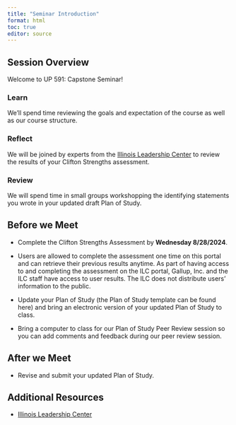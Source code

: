 ```yaml
---
title: "Seminar Introduction"
format: html
toc: true
editor: source
---
```

## Session Overview

Welcome to UP 591: Capstone Seminar!

### Learn

We'll spend time reviewing the goals and expectation of the course as well as our course structure.

### Reflect

We will be joined by experts from the [Illinois Leadership Center](https://leadership.illinois.edu) to review the results of your Clifton Strengths assessment. 

### Review

We will spend time in small groups workshopping the identifying statements you wrote in your updated draft Plan of Study.

## Before we Meet

- Complete the Clifton Strengths Assessment by **Wednesday 8/28/2024**.

+ Users are allowed to complete the assessment one time on this portal and can retrieve their previous results anytime. As part of having access to and completing the assessment on the ILC portal, Gallup, Inc. and the ILC staff have access to user results. The ILC does not distribute users’ information to the public. 

- Update your Plan of Study (the Plan of Study template can be found here) and bring an electronic version of your updated Plan of Study to class.

- Bring a computer to class for our Plan of Study Peer Review session so you can add comments and feedback during our peer review session.

## After we Meet

- Revise and submit your updated Plan of Study.

## Additional Resources

- [Illinois Leadership Center](https://leadership.illinois.edu)
